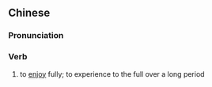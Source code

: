 {{also|饱尝}}
==Chinese==
{{zh-forms|s=饱尝}}

===Pronunciation===
{{zh-pron
|m=bǎocháng
|c=baau2 soeng4
|cat=v
}}

===Verb===
{{zh-verb}}

# to [[enjoy]] fully; to experience to the full over a long period